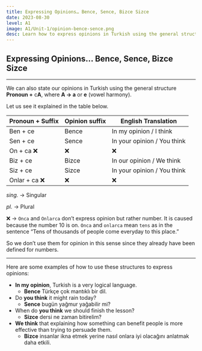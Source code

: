 ```yaml
---
title: Expressing Opinions… Bence, Sence, Bizce Sizce  
date: 2023-08-30
level: A1
image: A1/Unit-1/opinion-bence-sence.png 
desc: Learn how to express opinions in Turkish using the general structure Pronoun + cA. 
---
```


## Expressing Opinions… Bence, Sence, Bizce Sizce
---

We can also state our opinions in Turkish using the general structure **********Pronoun +********** c**********A**********, where **A → a** or **e** (vowel harmony).  

Let us see it explained in the table below.


| Pronoun +  Suffix | Opinion suffix | English Translation |
| --- | --- | --- |
| Ben + ce | Bence | In my opinion / I think |
| Sen + ce | Sence | In your opinion / You think |
| On + ca  ❌ | ❌ | ❌ |
| Biz + ce | Bizce | In our opinion / We think |
| Siz + ce | Sizce | In your opinion / You think |
| Onlar + ca  ❌ | ❌ | ❌ |

*sing.* → Singular

*pl.* → Plural

❌ → `Onca` and `Onlarca` don’t express opinion but rather number. It is caused because the number 10 is on. `Onca` and `onlarca` mean `tens` as in the sentence “Tens of thousands of people come everyday to this place.”   

So we don’t use them for opinion in this sense since they already have been defined for numbers. 

---

Here are some examples of how to use these structures to express opinions:

- **In my opinion**, Turkish is a very logical language.
    - **Bence** Türkçe çok mantıklı bir dil.
- Do **you think** it might rain today?
    - **Sence** bugün yağmur yağabilir mi?
- When do **you think** we should finish the lesson?
    - **Sizce** dersi ne zaman bitirelim?
- **We think** that explaining how something can benefit people is more effective than trying to persuade them.
    - **Bizce** insanlar ikna etmek yerine nasıl onlara iyi olacağını anlatmak daha etkili.